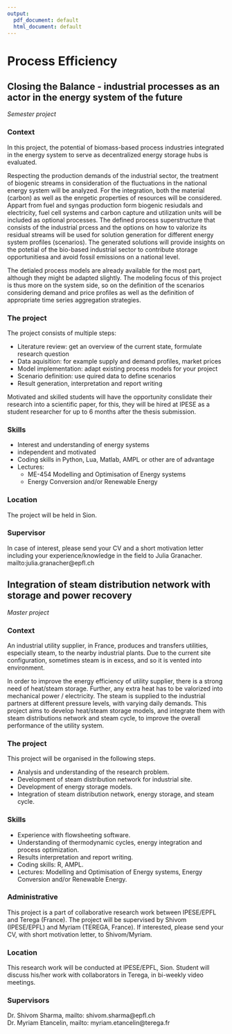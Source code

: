 ```yaml
---
output:
  pdf_document: default
  html_document: default
---
```

# Process Efficiency

## Closing the Balance - industrial processes as an actor in the energy system of the future
*Semester project*

### Context 

In this project, the potential of  biomass-based process industries integrated in the energy system to serve as decentralized energy storage hubs is evaluated. 

Respecting the production demands of the industrial sector, the treatment of biogenic  streams in consideration of the fluctuations in the  national energy system will be analyzed. For the integration, both the material (carbon) as well as the enrgetic properties of resources will be considered. Appart from fuel and syngas production form biogenic resiudals and electricity, fuel cell systems and carbon capture and utilization units will be included as optional processes. The defined process superstructure that consists of the industrial prcess and the options on how to valorize its residual streams will be used for solution generation for different energy system profiles (scenarios). 
The generated solutions will provide insights on the potetial of the bio-based industrial sector to contribute storage opportunitiesa and avoid fossil emissions on a national level. 

The detialed process models are already available for the most part, although they might be adapted slightly.  The modeling focus of this project is thus more on the system side, so on the definition of the scenarios considering demand and price profiles as well as the definition of appropriate time series aggregation strategies. 

### The project

The project consists of multiple steps: 

- Literature review: get an overview of the current state, formulate research question
- Data aquisition: for example supply and demand profiles, market prices
- Model implementation: adapt existing process models for your project
- Scenario definition: use quired data to define scenarios
- Result generation, interpretation and report writing 

Motivated and skilled students will have the opportunity conslidate their research into a scientific paper, for this, they will be hired at IPESE as a student researcher for up to 6 months after the thesis submission. 

### Skills
- Interest and understanding of energy systems
- independent and motivated
- Coding skills in Python, Lua, Matlab, AMPL or other are of advantage 
- Lectures: 
   - ME-454 Modelling and Optimisation of Energy systems
   - Energy Conversion and/or Renewable Energy


### Location
The project will be held in Sion. 

### Supervisor
In case of interest, please send your CV and a short motivation letter including your experience/knowledge in the field to Julia Granacher. 
mailto:julia.granacher@epfl.ch


## Integration of steam distribution network with storage and power recovery
*Master project*

### Context 
An industrial utility supplier, in France, produces and transfers utilities, especially steam, to the nearby industrial plants. Due to the current site configuration, sometimes steam is in excess, and so it is vented into environment. 

In order to improve the energy efficiency of utility supplier, there is a strong need of heat/steam storage. Further, any extra heat has to be valorized into mechanical power / electricity. The steam is supplied to the industrial partners at different pressure levels, with varying daily demands. This project aims to develop heat/steam storage models, and integrate them with steam distributions network and steam cycle, to improve the overall performance of the utility system.  

### The project
This project will be organised in the following steps. 

- Analysis and understanding of the research problem.
- Development of steam distribution network for industrial site.
- Development of energy storage models. 
- Integration of steam distribution network, energy storage, and steam cycle.  

### Skills
- Experience with flowsheeting software.
- Understanding of thermodynamic cycles, energy integration and process optimization.
- Results interpretation and report writing.
- Coding skills: R, AMPL.
- Lectures: Modelling and Optimisation of Energy systems, Energy Conversion and/or Renewable Energy.

### Administrative 
This project is a part of collaborative research work between IPESE/EPFL and Terega (France). The project will be supervised by Shivom (IPESE/EPFL) and Myriam (TEREGA, France). If interested, please send your CV, with short motivation letter, to Shivom/Myriam. 

### Location
This research work will be conducted at IPESE/EPFL, Sion. Student will discuss his/her work with collaborators in Terega, in bi-weekly video meetings. 

### Supervisors
Dr. Shivom Sharma, mailto: shivom.sharma@epfl.ch  
Dr. Myriam Etancelin, mailto: myriam.etancelin@terega.fr

